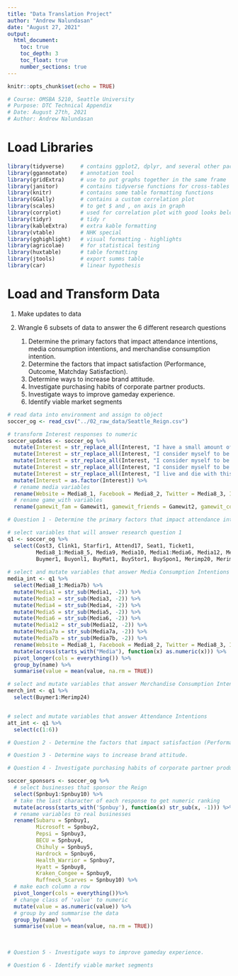 ```yaml
---
title: "Data Translation Project"
author: "Andrew Nalundasan"
date: "August 27, 2021"   
output: 
  html_document:
    toc: true
    toc_depth: 3
    toc_float: true
    number_sections: true
---
```


```r
knitr::opts_chunk$set(echo = TRUE)
```

```r
# Course: OMSBA 5210, Seattle University
# Purpose: DTC Technical Appendix
# Date: August 27th, 2021
# Author: Andrew Nalundasan

```

# Load Libraries

```r
library(tidyverse)     # contains ggplot2, dplyr, and several other packages
library(ggannotate)    # annotation tool
library(gridExtra)     # use to put graphs together in the same frame
library(janitor)       # contains tidyverse functions for cross-tables
library(knitr)         # contains some table formatting functions
library(GGally)        # contains a custom correlation plot
library(scales)        # to get $ and , on axis in graph
library(corrplot)      # used for correlation plot with good looks below
library(tidyr)         # tidy r
library(kableExtra)    # extra kable formatting
library(vtable)        # NHK special
library(gghighlight)   # visual formatting - highlights
library(agricolae)     # for statistical testing
library(huxtable)      # table formatting
library(jtools)        # export summs table
library(car)           # linear hypothesis

```



# Load and Transform Data

1. Make updates to data

2. Wrangle 6 subsets of data to answer the 6 different research questions

    1. Determine the primary factors that impact attendance intentions, media consumption intentions, and merchandise consumption intention. 
    2. Determine the factors that impact satisfaction (Performance, Outcome, Matchday Satisfaction).
    3. Determine ways to increase brand attitude.
    4. Investigate purchasing habits of corporate partner products. 
    5. Investigate ways to improve gameday experience. 
    6. Identify viable market segments

```r
# read data into environment and assign to object
soccer_og <- read_csv("../02_raw_data/Seattle_Reign.csv")

# transform Interest responses to numeric
soccer_updates <- soccer_og %>% 
  mutate(Interest = str_replace_all(Interest, "I have a small amount of interest", "1")) %>% 
  mutate(Interest = str_replace_all(Interest, "I consider myself to be a low-level fan of this team", "2")) %>% 
  mutate(Interest = str_replace_all(Interest, "I consider myself to be a moderate fan of this team", "3")) %>% 
  mutate(Interest = str_replace_all(Interest, "I consider myself to be a loyal fan of this team", "4")) %>% 
  mutate(Interest = str_replace_all(Interest, "I live and die with this team", "5")) %>% 
  mutate(Interest = as.factor(Interest)) %>% 
  # rename media variables
  rename(Website = Media8_1, Facebook = Media8_2, Twitter = Media8_3, Instagram = Media8_4, YouTube = Media8_5) %>% 
  # rename game_with variables
  rename(gamewit_fam = Gamewit1, gamewit_friends = Gamewit2, gamewit_colleagues = Gamewit3, gamewit_solo = Gamewit4)


```

```r
# Question 1 - Determine the primary factors that impact attendance intentions, media consumption intentions, and merchandise consumption intention. 

# select variables that will answer research question 1
q1 <- soccer_og %>% 
  select(Cost3, Clink1, Starfir1, Attend17, Seat1, Ticket1,
         Media8_1:Media8_5, Media9, Media10, Media1:Media6, Media12, Media7a, Media7b,
         Buymer1, Buyonl1, BuyMat1, BuyStor1, BuySpon1, Merimp20, Merimp22, Merimp24)
  
# select and mutate variables that answer Media Consumption Intentions
media_int <- q1 %>% 
  select(Media8_1:Media7b) %>% 
  mutate(Media1 = str_sub(Media1, -2)) %>% 
  mutate(Media3 = str_sub(Media3, -2)) %>%
  mutate(Media4 = str_sub(Media4, -2)) %>%
  mutate(Media5 = str_sub(Media5, -2)) %>%
  mutate(Media6 = str_sub(Media6, -2)) %>%
  mutate(Media12 = str_sub(Media12, -2)) %>%
  mutate(Media7a = str_sub(Media7a, -2)) %>%
  mutate(Media7b = str_sub(Media7b, -2)) %>% 
  rename(Website = Media8_1, Facebook = Media8_2, Twitter = Media8_3, Instagram = Media8_4, YouTube = Media8_5) %>% 
  mutate(across(starts_with("Media"), function(x) as.numeric(x))) %>%
  pivot_longer(cols = everything()) %>% 
  group_by(name) %>% 
  summarise(value = mean(value, na.rm = TRUE))

# select and mutate variables that answer Merchandise Consumption Intentions
merch_int <- q1 %>% 
  select(Buymer1:Merimp24)


# select and mutate variables that answer Attendance Intentions
att_int <- q1 %>% 
  select(c(1:6))

```


```r
# Question 2 - Determine the factors that impact satisfaction (Performance, Outcome, Matchday Satisfaction).


```



```r
# Question 3 - Determine ways to increase brand attitude.


```



```r
# Question 4 - Investigate purchasing habits of corporate partner products. 

soccer_sponsors <- soccer_og %>% 
  # select businesses that sponsor the Reign
  select(Spnbuy1:Spnbuy10) %>% 
  # take the last character of each response to get numeric ranking
  mutate(across(starts_with('Spnbuy'), function(x) str_sub(x, -1))) %>% 
  # rename variables to real businesses
  rename(Subaru = Spnbuy1, 
         Microsoft = Spnbuy2, 
         Pepsi = Spnbuy3, 
         BECU = Spnbuy4, 
         Chihuly = Spnbuy5, 
         Hardrock = Spnbuy6, 
         Health_Warrior = Spnbuy7, 
         Hyatt = Spnbuy8, 
         Kraken_Congee = Spnbuy9, 
         Ruffneck_Scarves = Spnbuy10) %>% 
  # make each column a row
  pivot_longer(cols = everything())%>% 
  # change class of 'value' to numeric
  mutate(value = as.numeric(value)) %>% 
  # group by and summarise the data
  group_by(name) %>% 
  summarise(value = mean(value, na.rm = TRUE))
  
         

```



```r
# Question 5 - Investigate ways to improve gameday experience.


```





```r
# Question 6 - Identify viable market segments



```








